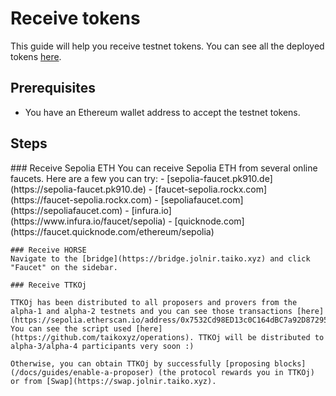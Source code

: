 
# Receive tokens

This guide will help you receive testnet tokens. You can see all the deployed tokens [here](/docs/reference/contract-addresses).

## Prerequisites

- You have an Ethereum wallet address to accept the testnet tokens.

## Steps

<Steps>
    ### Receive Sepolia ETH
    You can receive Sepolia ETH from several online faucets. Here are a few you can try:
      - [sepolia-faucet.pk910.de](https://sepolia-faucet.pk910.de)
      - [faucet-sepolia.rockx.com](https://faucet-sepolia.rockx.com)
      - [sepoliafaucet.com](https://sepoliafaucet.com)
      - [infura.io](https://www.infura.io/faucet/sepolia)
      - [quicknode.com](https://faucet.quicknode.com/ethereum/sepolia)

    ### Receive HORSE
    Navigate to the [bridge](https://bridge.jolnir.taiko.xyz) and click "Faucet" on the sidebar.

    ### Receive TTKOj

    TTKOj has been distributed to all proposers and provers from the alpha-1 and alpha-2 testnets and you can see those transactions [here](https://sepolia.etherscan.io/address/0x7532Cd98ED13c0C164dBC7a92D872955c8C99bD3). You can see the script used [here](https://github.com/taikoxyz/operations). TTKOj will be distributed to alpha-3/alpha-4 participants very soon :)

    Otherwise, you can obtain TTKOj by successfully [proposing blocks](/docs/guides/enable-a-proposer) (the protocol rewards you in TTKOj) or from [Swap](https://swap.jolnir.taiko.xyz).

</Steps>
